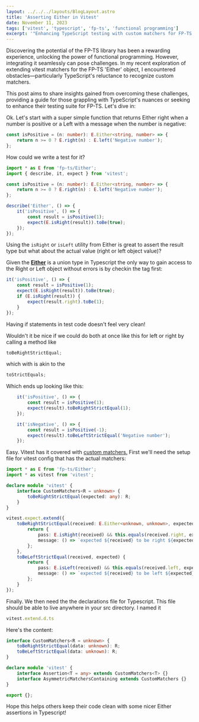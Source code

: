 ```yaml
---
layout: ../../../layouts/BlogLayout.astro
title: 'Asserting Either in Vitest'
date: November 11, 2023
tags: ['vitest', 'typescript', 'fp-ts', 'functional programming']
excerpt: '"Enhancing TypeScript testing with custom matchers for FP-TS Either objects in Vitest."'
---
```


Discovering the potential of the FP-TS library has been a rewarding experience, unlocking the power of functional programming. However, integrating it seamlessly can pose challenges. In my recent exploration of extending vitest matchers for the FP-TS 'Either' object, I encountered obstacles—particularly TypeScript's reluctance to recognize custom matchers.

This post aims to share insights gained from overcoming these challenges, providing a guide for those grappling with TypeScript's nuances or seeking to enhance their testing suite for FP-TS. Let's dive in:

Ok. Let's start with a super simple function that returns Either right when a number is positive or a Left with a message when the number is negative:

```typescript
const isPositive = (n: number): E.Either<string, number> => {
	return n >= 0 ? E.right(n) : E.left('Negative number');
};
```

How could we write a test for it?

```typescript
import * as E from 'fp-ts/Either';
import { describe, it, expect } from 'vitest';

const isPositive = (n: number): E.Either<string, number> => {
	return n >= 0 ? E.right(n) : E.left('Negative number');
};

describe('Either', () => {
	it('isPositive', () => {
		const result = isPositive(1);
		expect(E.isRight(result)).toBe(true);
	});
});
```

Using the `isRight` or `isLeft` utility from Either is great to
assert the result type but what about the actual value (right or left object value)?

Given the **[Either](https://gcanti.github.io/fp-ts/modules/Either.ts.html)** is a union type in Typescript the only way to gain access to the Right or Left object without errors is by checkin the tag first:

```typescript
it('isPositive', () => {
	const result = isPositive(1);
	expect(E.isRight(result)).toBe(true);
	if (E.isRight(result)) {
		expect(result.right).toBe(1);
	}
});
```

Having if statements in test code doesn't feel very clean!

Wouldn't it be nice if we could do both at once like this for left or right by calling a method like

```typescript
toBeRightStrictEqual;
```

which with is akin to the

```typescript
toStrictEquals;
```

Which ends up looking like this:

```typescript
	it('isPositive', () => {
		const result = isPositive(1);
		expect(result).toBeRightStrictEqual(1);
	});

	it('isNegative', () => {
		const result = isPositive(-1);
		expect(result).toBeLeftStrictEqual('Negative number');
	});
```

Easy. Vitest has it covered with [custom matchers.](https://vitest.dev/guide/extending-matchers) 
First we'll need the setup file for vitest config that has the actual matchers:

```typescript
import * as E from 'fp-ts/Either';
import * as vitest from 'vitest';

declare module 'vitest' {
	interface CustomMatchers<R = unknown> {
		toBeRightStrictEqual(expected: any): R;
	}
}

vitest.expect.extend({
	toBeRightStrictEqual(received: E.Either<unknown, unknown>, expected: unknown) {
		return {
			pass: E.isRight(received) && this.equals(received.right, expected),
			message: () => `expected ${received} to be right ${expected}`
		};
	},
	toBeLeftStrictEqual(received, expected) {
		return {
			pass: E.isLeft(received) && this.equals(received.left, expected),
			message: () => `expected ${received} to be left ${expected}`
		};
	}
});

```

Finally. We then need the the declarations file for Typescript. 
This file should be able to live anywhere in your src directory. I named it

```typescript
vitest.extend.d.ts
```
 
 Here's the content:

```typescript
interface CustomMatchers<R = unknown> {
	toBeRightStrictEqual(data: unknown): R;
	toBeLeftStrictEqual(data: unknown): R;
}

declare module 'vitest' {
	interface Assertion<T = any> extends CustomMatchers<T> {}
	interface AsymmetricMatchersContaining extends CustomMatchers {}
}

export {};

```

Hope this helps others keep their code clean with some nicer Either assertions in Typescript!
